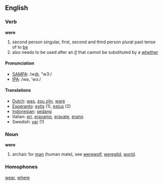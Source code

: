 {{wikipedia}}
==English==
=== Verb ===

'''were''' 

# second person singular, first, second and third person plural past tense of to [[be]]
# also needs to be used after an [[if]] that cannot be substituted by a [[whether]]

==== Pronunciation ====
*[[w:SAMPA|SAMPA]]: /w@, "w3:/
*[[w:IPA|IPA]]: /wə, 'wɜː/

==== Translations ====
*[[Dutch]]: [[was]], [[zou zijn]], [[ware]]
*[[Esperanto]]: [[estis]] (1), [[estus]] (2)
*[[Indonesian]]: [[sedang]]
*Italian: [[eri]], [[eravamo]], [[eravate]], [[erano]]
*Swedish: [[var]] (1)

=== Noun ===

'''were''' 

# archaic for [[man]] (human male), see [[werewolf]], [[weregild]], [[world]].
=== Homophones ===

[[wear]], [[where]]